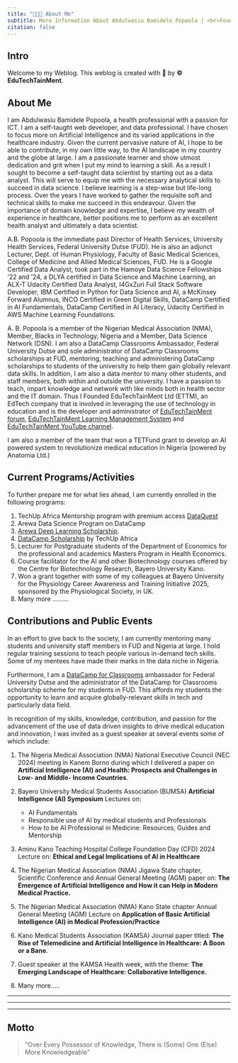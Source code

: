 ```yaml
---
title: "👨🏾‍💻 About Me"
subtitle: More Information About Abdulwasiu Bamidele Popoola | <br>Founder | EduTechTainMent Ltd &reg;.
citation: false
---
```


## Intro

Welcome to my Weblog. This weblog is created with 💝 by **© EduTechTainMent**.

## About Me

I am Abdulwasiu Bamidele Popoola, a health professional with a passion for ICT. I am a self-taught web developer, and data professional. I have chosen to focus more on Artificial Intelligence and its varied applications in the healthcare industry. Given the current pervasive nature of AI, I hope to be able to contribute, in my own little way, to the AI landscape in my country and the globe at large. I am a passionate learner and show utmost dedication and grit when I put my mind to learning a skill. As a result I sought to become a self-taught data scientist by starting out as a data analyst. This will serve to equip me with the necessary analytical skills to succeed in data science. I believe learning is a step-wise but life-long process. Over the years I have worked to gather the requisite soft and technical skills to make me succeed in this endeavour. Given the importance of domain knowledge and expertise, I believe my wealth of experience in healthcare, better positions me to perform as an excellent health analyst and ultimately a data scientist.

A.B. Popoola is the immediate past Director of Health Services, University Health Services, Federal University Dutse (FUD). He is also an adjunct Lecturer, Dept. of Human Physiology, Faculty of Basic Medical Sciences, College of Medicine and Allied Medical Sciences, FUD. He is a Google Certified Data Analyst, took part in the Hamoye Data Science Fellowships ‘22 and '24, a DLYA certified in Data Science and Machine Learning, an ALX-T Udacity Certified Data Analyst, I4GxZuri Full Stack Software Developer, IBM Certified in Python for Data Science and AI, a McKinsey Forward Alumnus, INCO Certified in Green Digital Skills, DataCamp Certified in AI Fundamentals, DataCamp Certified in AI Literacy, Udacity Certified in AWS Machine Learning Foundations.

A. B. Popoola is a member of the Nigerian Medical Association (NMA), Member, Blacks in Technology, Nigeria and a Member, Data Science Network (DSN). I am also a DataCamp Classrooms Ambassador, Federal University Dutse and sole administrator of DataCamp Classrooms scholarships at FUD, mentoring, teaching and administering DataCamp scholarships to students of the university to help them gain globally relevant data skills. In addition, I am also a data mentor to many other students, and staff members, both within and outside the university. I have a passion to teach, impart knowledge and network with like minds both in health sector and the IT domain. Thus I Founded EduTechTainMent Ltd (ETTM), an EdTech company that is involved in leveraging the use of technology in education and is the developer and administrator of [EduTechTainMent forum](https://edutechtainment.net), [EduTechTainMent Learning Management System](https://lms.edutechtainment.net) and [EduTechTainMent YouTube channel](https://www.youtube.com/@edutechtainmentguides).

I am also a member of the team that won a TETFund grant to develop an AI powered system to revolutionize medical education in Nigeria (powered by Anatomia Ltd.)

## Current Programs/Activities

To further prepare me for what lies ahead, I am currently enrolled in the following programs:

1.  TechUp Africa Mentorship program with premium access [DataQuest](https://dataquest.io)
2.  Arewa Data Science Program on DataCamp
3.  [Arewa Deep Learning Scholarship](https://arewadatascience.github.io/).
4.  [DataCamp Scholarship](https://datacamp.com) by TechUp Africa
5.  Lecturer for Postgraduate students of the Department of Economics for the professional and academics Masters Program in Health Economics.
6.  Course facilitator for the AI and other Biotechnology courses offered by the Centre for Biotechnology Research, Bayero University Kano.
7.  Won a grant together with some of my colleagues at Bayero University for the Physiology Career Awareness and Training Initiative 2025, sponsored by the Physiological Society, in UK.
8.  Many more .........

## Contributions and Public Events

In an effort to give back to the society, I am currently mentoring many students and university staff members in FUD and Nigeria at large. I hold regular training sessions to teach people various in-demand tech skills. Some of my mentees have made their marks in the data niche in Nigeria.

Furthermore, I am a [DataCamp for Classrooms](https://datacamp.com) ambassador for Federal University Dutse and the administrator of the DataCamp for Classrooms scholarship scheme for my students in FUD. This affords my students the opportunity to learn and acquire globally-relevant skills in tech and particularly data field.

In recognition of my skills, knowledge, contribution, and passion for the advancement of the use of data driven insights to drive medical education and innovation, I was invited as a guest speaker at several events some of which include:

1.  The Nigeria Medical Association (NMA) National Executive Council (NEC 2024) meeting in Kanem Borno during which I delivered a paper on **Artificial Intelligence (AI) and Health: Prospects and Challenges in Low- and Middle- Income Countries**.

2.  Bayero University Medical Students Association (BUMSA) **Artificial Intelligence (AI) Symposium** Lectures on:

    -   AI Fundamentals
    -   Responsible use of AI by medical students and Professionals
    -   How to be AI Professional in Medicine: Resources, Guides and Mentorship

3.  Aminu Kano Teaching Hospital College Foundation Day (CFD) 2024 Lecture on: **Ethical and Legal Implications of AI in Healthcare**

4.  The Nigerian Medical Association (NMA) Jigawa State chapter, Scientific Conference and Annual General Meeting (AGM) paper on: **The Emergence of Artificial Intelligence and How it can Help in Modern Medical Practice.**

5.  The Nigerian Medical Association (NMA) Kano State chapter Annual General Meeting (AGM) Lecture on **Application of Basic Artificial Intelligence (AI) in Medical Profession/Practice**

6.  Kano Medical Students Association (KAMSA) Journal paper titled: **The Rise of Telemedicine and Artificial Intelligence in Healthcare: A Boon or a Bane**.

7.  Guest speaker at the KAMSA Health week, with the theme: **The Emerging Landscape of Healthcare: Collaborative Intelligence.**

8.  Many more.....

---

---

<script async data-uid="40bd643e9c" src="https://edutechtainment.kit.com/40bd643e9c/index.js"></script>

---
::: callout-important
## Motto

> "Over Every Possessor of Knowledge, There is (Some) One (Else) More Knowledgeable"
:::